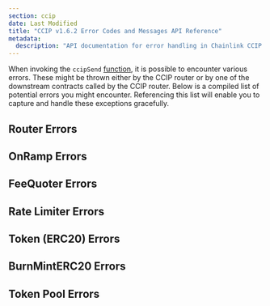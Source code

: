 ```yaml
---
section: ccip
date: Last Modified
title: "CCIP v1.6.2 Error Codes and Messages API Reference"
metadata:
  description: "API documentation for error handling in Chainlink CCIP v1.6.2, including router, onramp, rate limiter, and token-related errors."
---
```



<CcipCommon callout="importCCIPPackage162" />

When invoking the `ccipSend` [function](/ccip/api-reference/evm/v1.6.2/i-router-client#ccipsend), it is possible to encounter various errors. These might be thrown either by the CCIP router or by one of the downstream contracts called by the CCIP router. Below is a compiled list of potential errors you might encounter. Referencing this list will enable you to capture and handle these exceptions gracefully.

## Router Errors

<CCIPSendError type="router" version="v1_6_1" />

## OnRamp Errors

<CCIPSendError type="onramp" version="v1_6_1" />

## FeeQuoter Errors

<CCIPSendError type="feequoter" version="v1_6_1" />

## Rate Limiter Errors

<CCIPSendError type="rate-limiter" version="v1_6_1" />

## Token (ERC20) Errors

<CCIPSendError type="erc20" version="v1_6_1" />

## BurnMintERC20 Errors

<CCIPSendError type="burnMintERC20" version="v1_6_1" />

## Token Pool Errors

<CCIPSendError type="pool" version="v1_6_1" />
